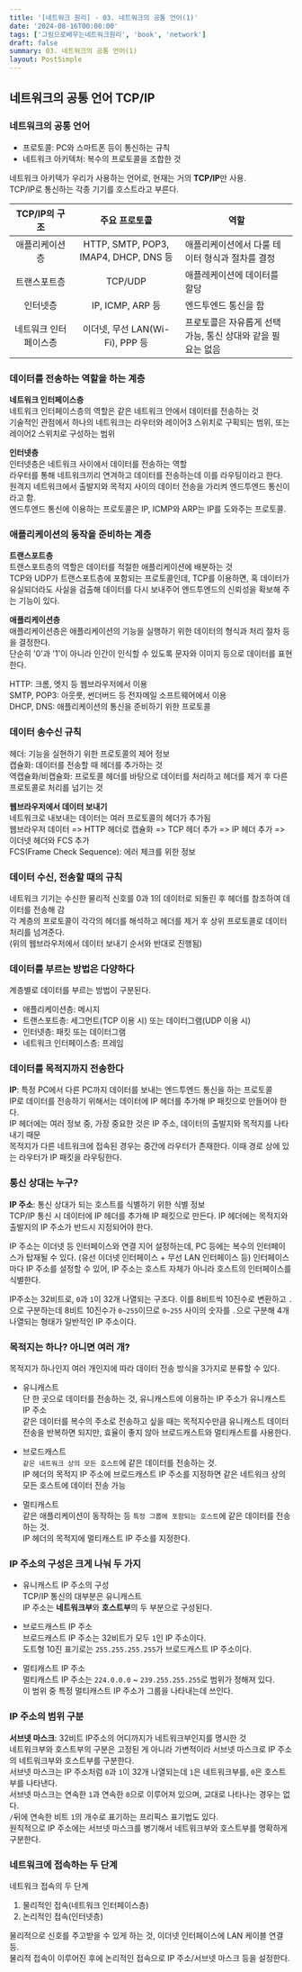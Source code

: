 ```yaml
---
title: '[네트워크 원리] - 03. 네트워크의 공통 언어(1)'
date: '2024-08-16T00:00:00'
tags: ['그림으로배우는네트워크원리', 'book', 'network']
draft: false
summary: 03. 네트워크의 공통 언어(1)
layout: PostSimple
---
```


## 네트워크의 공통 언어 TCP/IP

### 네트워크의 공통 언어

- 프로토콜: PC와 스마트폰 등이 통신하는 규칙
- 네트워크 아키텍처: 복수의 프로토콜을 조합한 것

네트워크 아키텍가 우리가 사용하는 언어로, 현재는 거의 **TCP/IP**만 사용.  
TCP/IP로 통신하는 각종 기기를 호스트라고 부른다.

|     TCP/IP의 구조     |             주요 프로토콜             | 역할                                                        |
| :-------------------: | :-----------------------------------: | ----------------------------------------------------------- |
|    애플리케이션층     | HTTP, SMTP, POP3, IMAP4, DHCP, DNS 등 | 애플리케이션에서 다룰 테이터 형식과 절차를 결정             |
|     트랜스포트층      |                TCP/UDP                | 애플레케이션에 데이터를 할당                                |
|       인터넷층        |           IP, ICMP, ARP 등            | 엔드투엔드 통신을 함                                        |
| 네트워크 인터페이스층 |    이더넷, 무선 LAN(Wi-Fi), PPP 등    | 프로토콜은 자유롭게 선택 가능, 통신 상대와 같을 필요는 없음 |

### 데이터를 전송하는 역할을 하는 계층

**네트워크 인터페이스층**  
네트워크 인터페이스층의 역할은 같은 네트워크 안에서 데이터를 전송하는 것  
기술적인 관점에서 하나의 네트워크는 라우터와 레이어3 스위치로 구획되는 범위, 또는 레이어2 스위치로 구성하는 범위

**인터넷층**  
인터넷층은 네트워크 사이에서 데이터를 전송하는 역할  
라우터를 통해 네트워크끼리 연겨하고 데이터를 전송하는데 이를 라우팅이라고 한다.  
원격지 네트워크에서 출발지와 목적지 사이의 데이터 전송을 가리켜 엔드투엔드 통신이라고 함.  
엔드투엔드 통신에 이용하는 프로토콜은 IP, ICMP와 ARP는 IP를 도와주는 프로토콜.

### 애플리케이션의 동작을 준비하는 계층

**트랜스포트층**  
트랜스포트층의 역할은 데이터를 적절한 애플리케이션에 배분하는 것  
TCP와 UDP가 트랜스포트층에 포함되는 프로토콜인데, TCP를 이용하면, 혹 데이터가 유실되더라도 사실을 검출해 데이터를 다시 보내주어 엔드투엔드의 신뢰성을 확보해 주는 기능이 있다.

**애플리케이션층**  
애플리케이션층은 애플리케이션의 기능을 실행하기 위한 데이터의 형식과 처리 절차 등을 결정한다.  
단순히 '0'과 '1'이 아니라 인간이 인식할 수 있도록 문자와 이미지 등으로 데이터를 표현한다.

HTTP: 크롬, 엣지 등 웹브라우저에서 이용  
SMTP, POP3: 아웃룻, 썬더버드 등 전자메일 소프트웨어에서 이용  
DHCP, DNS: 애플리케이션의 통신을 준비하기 위한 프로토콜

### 데이터 송수신 규칙

헤더: 기능을 실현하기 위한 프로토콜의 제어 정보  
캡슐화: 데이터를 전송할 때 헤더를 추가하는 것  
역캡슐화/비캡슐화: 프로토콜 헤더를 바탕으로 데이터를 처리하고 헤더를 제거 후 다른 프로토콜로 처리를 넘기는 것

**웹브라우저에서 데이터 보내기**  
네트워크로 내보내는 데이터는 여러 프로토콜의 헤더가 추가됨  
웹브라우저 데이터 => HTTP 헤더로 캡슐화 => TCP 헤더 추가 => IP 헤더 추가 => 이더넷 헤더와 FCS 추가  
FCS(Frame Check Sequence): 에러 체크를 위한 정보

### 데이터 수신, 전송할 때의 규칙

네트워크 기기는 수신한 물리적 신호를 0과 1의 데이터로 되돌린 후 헤더를 참조하여 데이터를 전송해 감  
각 계층의 프로토콜이 각각의 헤더를 해석하고 헤더를 제거 후 상위 프로토콜로 데이터 처리를 넘겨준다.  
(위의 웹브라우저에서 데이터 보내기 순서와 반대로 진행됨)

### 데이터를 부르는 방법은 다양하다

계층별로 데이터를 부르는 방법이 구분된다.

- 애플리케이션층: 메시지
- 트랜스포트층: 세그먼트(TCP 이용 시) 또는 데이터그램(UDP 이용 시)
- 인터넷층: 패킷 또는 데이터그램
- 네트워크 인터페이스층: 프레임

### 데이터를 목적지까지 전송한다

**IP**: 특정 PC에서 다른 PC까지 데이터를 보내는 엔드투엔드 통신을 하는 프로토콜  
IP로 데이터를 전송하기 위해서는 데이터에 IP 헤더를 추가해 IP 패킷으로 만들어야 한다.  
IP 헤더에는 여러 정보 중, 가장 중요한 것은 IP 주소, 데이터의 출발지와 목적지를 나타내기 때문  
목적지가 다른 네트워크에 접속된 경우는 중간에 라우터가 존재한다. 이때 경로 상에 있는 라우터가 IP 패킷을 라우팅한다.

### 통신 상대는 누구?

**IP 주소**: 통신 상대가 되는 호스트를 식별하기 위한 식별 정보  
TCP/IP 통신 시 데이터에 IP 헤더를 추가해 IP 패킷으로 만든다. IP 헤더에는 목적지와 출발지의 IP 주소가 반드시 지정되어야 한다.

IP 주소는 이더넷 등 인터페이스와 연결 지어 설정하는데, PC 등에는 복수의 인터페이스가 탑재될 수 있다. (유선 이더넷 인터페이스 + 무선 LAN 인터페이스 등) 인터페이스마다 IP 주소를 설정할 수 있어, IP 주소는 호스트 자체가 아니라 호스트의 인터페이스를 식별한다.

IP주소는 32비트로, `0`과 `1`이 32개 나열되는 구조다. 이를 8비트씩 10진수로 변환하고 `.`으로 구분하는데 8비트 10진수가 `0~255`이므로 `0~255` 사이의 숫자를 `.`으로 구분해 4개 나열되는 형태가 일반적인 IP 주소이다.

### 목적지는 하나? 아니면 여러 개?

목적지가 하나인지 여러 개인지에 따라 데이터 전송 방식을 3가지로 분류할 수 있다.

- 유니캐스트  
  단 한 곳으로 데이터를 전송하는 것, 유니캐스트에 이용하는 IP 주소가 유니캐스트 IP 주소  
  같은 데이터를 복수의 주소로 전송하고 싶을 때는 목적지수만큼 유니캐스트 데이터 전송을 반복하면 되지만, 효율이 좋지 않아 브로드캐스트와 멀티캐스트를 사용한다.

- 브로드캐스트  
  `같은 네트워크 상의 모든 호스트`에 같은 데이터를 전송하는 것.  
  IP 헤더의 목적지 IP 주소에 브로드캐스트 IP 주소를 지정하면 같은 네트워크 상의 모든 호스트에 데이터 전송 가능

- 멀티캐스트  
  같은 애플리케이션이 동작하는 등 `특정 그룹에 포함되는 호스트`에 같은 데이터를 전송하는 것.  
  IP 헤더의 목적지에 멀티캐스트 IP 주소를 지정한다.

### IP 주소의 구성은 크게 나눠 두 가지

- 유니캐스트 IP 주소의 구성  
  TCP/IP 통신의 대부분은 유니캐스트  
  IP 주소는 **네트워크부**와 **호스트부**의 두 부분으로 구성된다.

- 브로드캐스트 IP 주소  
  브로드캐스트 IP 주소는 32비트가 모두 `1`인 IP 주소이다.  
  도트형 10진 표기로는 `255.255.255.255`가 브로드캐스트 IP 주소이다.

- 멀티캐스트 IP 주소  
  멀티캐스트 IP 주소는 `224.0.0.0` ~ `239.255.255.255`로 범위가 정해져 있다.  
  이 범위 중 특정 멀티캐스트 IP 주소가 그룹을 나타내는데 쓰인다.

### IP 주소의 범위 구분

**서브넷 마스크**: 32비트 IP주소의 어디까지가 네트워크부인지를 명시한 것  
네트워크부와 호스트부의 구분은 고정된 게 아니라 가변적이라 서브넷 마스크로 IP 주소의 네트워크부와 호스트부를 구분한다.  
서브넷 마스크는 IP 주소처럼 `0`과 `1`이 32개 나열되는데 `1`은 네트워크부를, `0`은 호스트부를 나타낸다.  
서브넷 마스크는 연속한 `1`과 연속한 `0`으로 이루어져 있으며, 교대로 나타나는 경우는 없다.  
`/`뒤에 연속한 비트 `1`의 개수로 표기하는 프리픽스 표기법도 있다.  
원칙적으로 IP 주소에는 서브넷 마스크를 병기해서 네트워크부와 호스트부를 명확하게 구분한다.

### 네트워크에 접속하는 두 단계

네트워크 접속의 두 단계

1. 물리적인 접속(네트워크 인터페이스층)
2. 논리적인 접속(인터넷층)

물리적으로 신호를 주고받을 수 있게 하는 것, 이더넷 인터페이스에 LAN 케이블 연결 등.  
물리적 접속이 이루어진 후에 논리적인 접속으로 IP 주소/서브넷 마스크 등을 설정한다.
